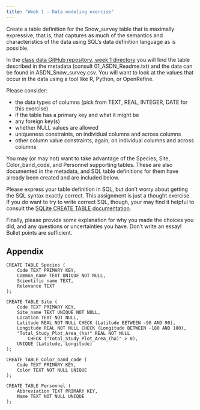 ```yaml
---
title: "Week 1 - Data modeling exercise"
---
```


Create a table definition for the Snow_survey table that is maximally expressive, that is, that captures as much of the semantics and characteristics of the data using SQL's data definition language as is possible.

In the [class data GitHub repository, week 1 directory](https://github.com/UCSB-Library-Research-Data-Services/bren-meds213-spring-2023-class-data/tree/main/week1) you will find the table described in the metadata (consult 01_ASDN_Readme.txt) and the data can be found in ASDN_Snow_survey.csv. You will want to look at the values that occur in the data using a tool like R, Python, or OpenRefine.

Please consider:

-   the data types of columns (pick from TEXT, REAL, INTEGER, DATE for this exercise)
-   if the table has a primary key and what it might be
-   any foreign key(s)
-   whether NULL values are allowed
-   uniqueness constraints, on individual columns and across columns
-   other column value constraints, again, on individual columns and across columns

You may (or may not) want to take advantage of the Species, Site, Color_band_code, and Personnel supporting tables. These are also documented in the metadata, and SQL table definitions for them have already been created and are included below.

Please express your table definition in SQL, but don't worry about getting the SQL syntax exactly correct. This assignment is just a thought exercise. If you do want to try to write correct SQL, though, your may find it helpful to consult the [SQLite CREATE TABLE documentation](https://www.sqlite.org/lang_createtable.html).

Finally, please provide some explanation for why you made the choices you did, and any questions or uncertainties you have. Don't write an essay! Bullet points are sufficient.

## Appendix

```         
CREATE TABLE Species (
    Code TEXT PRIMARY KEY,
    Common_name TEXT UNIQUE NOT NULL,
    Scientific_name TEXT,
    Relevance TEXT
);

CREATE TABLE Site (
    Code TEXT PRIMARY KEY,
    Site_name TEXT UNIQUE NOT NULL,
    Location TEXT NOT NULL,
    Latitude REAL NOT NULL CHECK (Latitude BETWEEN -90 AND 90),
    Longitude REAL NOT NULL CHECK (Longitude BETWEEN -180 AND 180),
    "Total_Study_Plot_Area_(ha)" REAL NOT NULL
        CHECK ("Total_Study_Plot_Area_(ha)" > 0),
    UNIQUE (Latitude, Longitude)
);

CREATE TABLE Color_band_code (
    Code TEXT PRIMARY KEY,
    Color TEXT NOT NULL UNIQUE
);

CREATE TABLE Personnel (
    Abbreviation TEXT PRIMARY KEY,
    Name TEXT NOT NULL UNIQUE
);
```
